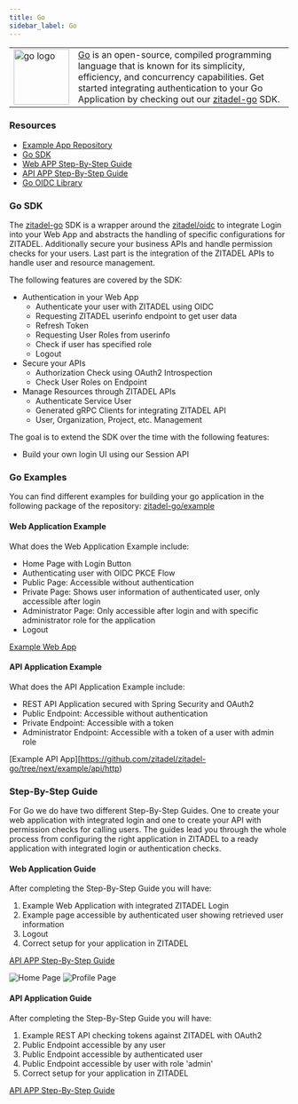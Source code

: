 ```yaml
---
title: Go
sidebar_label: Go
---
```


<table>
    <tr>
        <td width="100px">
            <img width="100px" src="/docs/img/tech/golang.svg" alt="go logo"/>
        </td>
        <td>
            <a href="https://go.dev/" target="_blank">Go</a> is an open-source, compiled programming language that is known for its simplicity, efficiency, and concurrency capabilities.
            Get started integrating authentication to your Go Application by checking out our <a href="https://github.com/zitadel/zitadel-go" target="_blank">zitadel-go</a> SDK.
        </td>
    </tr>
</table>


### Resources
- [Example App Repository](https://github.com/zitadel/zitadel-go)
- [Go SDK](https://github.com/zitadel/zitadel-go)
- [Web APP Step-By-Step Guide](/docs/examples/login/go)
- [API APP Step-By-Step Guide](/docs/examples/secure-api/go)
- [Go OIDC Library](https://github.com/zitadel/oidc)

### Go SDK

The [zitadel-go](https://github.com/zitadel/zitadel-go) SDK is a wrapper around the [zitadel/oidc](https://github.com/zitadel/oidc) to integrate Login into your Web App and abstracts the handling of specific configurations for ZITADEL.
Additionally secure your business APIs and handle permission checks for your users.
Last part is the integration of the ZITADEL APIs to handle user and resource management.

The following features are covered by the SDK:
- Authentication in your Web App
    - Authenticate your user with ZITADEL using OIDC
    - Requesting ZITADEL userinfo endpoint to get user data
    - Refresh Token
    - Requesting User Roles from userinfo
    - Check if user has specified role
    - Logout
- Secure your APIs
    - Authorization Check using OAuth2 Introspection
    - Check User Roles on Endpoint
- Manage Resources through ZITADEL APIs
    - Authenticate Service User
    - Generated gRPC Clients for integrating ZITADEL API
    - User, Organization, Project, etc. Management

The goal is to extend the SDK over the time with the following features:
- Build your own login UI using our Session API

### Go Examples

You can find different examples for building your go application in the following package of the repository:
[zitadel-go/example](https://github.com/zitadel/zitadel-go/tree/next/example)

#### Web Application Example

What does the Web Application Example include:
- Home Page with Login Button
- Authenticating user with OIDC PKCE Flow
- Public Page: Accessible without authentication
- Private Page: Shows user information of authenticated user, only accessible after login
- Administrator Page: Only accessible after login and with specific administrator role for the application
- Logout

[Example Web App](https://github.com/zitadel/zitadel-go/tree/next/example/app)

#### API Application Example

What does the API Application Example include:
- REST API Application secured with Spring Security and OAuth2
- Public Endpoint: Accessible without authentication
- Private Endpoint: Accessible with a token
- Administrator Endpoint: Accessible with a token of a user with admin role

[Example API App][https://github.com/zitadel/zitadel-go/tree/next/example/api/http)

### Step-By-Step Guide

For Go we do have two different Step-By-Step Guides.
One to create your web application with integrated login and one to create your API with permission checks for calling users.
The guides lead you through the whole process from configuring the right application in ZITADEL to a ready application with integrated login or authentication checks.

#### Web Application Guide

After completing the Step-By-Step Guide you will have:
1. Example Web Application with integrated ZITADEL Login
2. Example page accessible by authenticated user showing retrieved user information
4. Logout
5. Correct setup for your application in ZITADEL

[API APP Step-By-Step Guide](/docs/examples/login/go)

![Home Page](/img/go/app-home.png)
![Profile Page](/img/go/app-profile.png)

#### API Application Guide

After completing the Step-By-Step Guide you will have:
1. Example REST API checking tokens against ZITADEL with OAuth2
2. Public Endpoint accessible by any user
3. Public Endpoint accessible by authenticated user
4. Public Endpoint accessible by user with role 'admin'
5. Correct setup for your application in ZITADEL

[API APP Step-By-Step Guide](/docs/examples/secure-api/go)